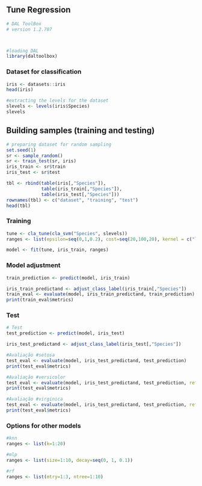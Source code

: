 ## Tune Regression 

```r
# DAL ToolBox
# version 1.2.707



#loading DAL
library(daltoolbox) 
```

### Dataset for classification

```r
iris <- datasets::iris
head(iris)

#extracting the levels for the dataset
slevels <- levels(iris$Species)
slevels
```

## Building samples (training and testing)

```r
# preparing dataset for random sampling
set.seed(1)
sr <- sample_random()
sr <- train_test(sr, iris)
iris_train <- sr$train
iris_test <- sr$test

tbl <- rbind(table(iris[,"Species"]),
             table(iris_train[,"Species"]),
             table(iris_test[,"Species"]))
rownames(tbl) <- c("dataset", "training", "test")
head(tbl)
```

### Training

```r
tune <- cla_tune(cla_svm("Species", slevels))
ranges <- list(epsilon=seq(0,1,0.2), cost=seq(20,100,20), kernel = c("linear", "radial", "polynomial", "sigmoid"))

model <- fit(tune, iris_train, ranges)
```

### Model adjustment

```r
train_prediction <- predict(model, iris_train)

iris_train_predictand <- adjust_class_label(iris_train[,"Species"])
train_eval <- evaluate(model, iris_train_predictand, train_prediction)
print(train_eval$metrics)
```

### Test

```r
# Test
test_prediction <- predict(model, iris_test)

iris_test_predictand <- adjust_class_label(iris_test[,"Species"])

#Avaliação #setosa
test_eval <- evaluate(model, iris_test_predictand, test_prediction)
print(test_eval$metrics)

#Avaliação #versicolor
test_eval <- evaluate(model, iris_test_predictand, test_prediction, ref=2)
print(test_eval$metrics)

#Avaliação #virginica
test_eval <- evaluate(model, iris_test_predictand, test_prediction, ref=3)
print(test_eval$metrics)
```

### Options for other models

```r
#knn
ranges <- list(k=1:20)

#mlp
ranges <- list(size=1:10, decay=seq(0, 1, 0.1))

#rf
ranges <- list(mtry=1:3, ntree=1:10)
```

